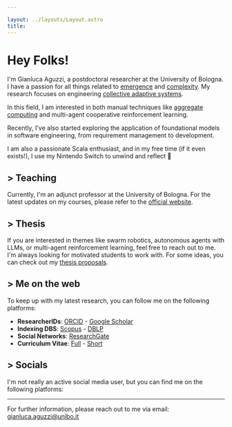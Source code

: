 ```yaml
---

layout: ../layouts/Layout.astro
title: 
---
```





# Hey Folks! 
I'm Gianluca Aguzzi, a postdoctoral researcher at the University of Bologna. 
I have a passion for all things related to [emergence](https://en.wikipedia.org/wiki/Emergence) and [complexity](https://en.wikipedia.org/wiki/Complex_system). 
My research focuses on engineering [collective adaptive systems](https://www.unige.ch/cui/cas/).

In this field, I am interested in both manual techniques like [aggregate computing](https://ieeexplore.ieee.org/document/7274429) and multi-agent cooperative reinforcement learning.

Recently, I've also started exploring the application of foundational models in software engineering, from requirement management to development.

I am also a passionate Scala enthusiast, and in my free time (if it even exists!), I use my Nintendo Switch to unwind and reflect 👀
## > Teaching

Currently, I'm an adjunct professor at the University of Bologna. 
For the latest updates on my courses, please refer to the [official website](https://www.unibo.it/sitoweb/gianluca.aguzzi).

## > Thesis
If you are interested in themes like swarm robotics, autonomous agents with LLMs, or multi-agent reinforcement learning, feel free to reach out to me. I'm always looking for motivated students to work with.
For some ideas, you can check out my [thesis proposals](/thesis).


## > Me on the web

To keep up with my latest research, you can follow me on the following platforms:
- **ResearcherIDs**: [ORCID](https://orcid.org/0000-0002-1553-4561) - [Google Scholar](https://scholar.google.com/citations?user=YY_KZzoAAAAJ&hl=it) 
- **Indexing DBS**: [Scopus](https://www.scopus.com/authid/detail.uri?authorId=57224574088) - [DBLP](https://dblp.uni-trier.de/pid/294/4314.html)
- **Social Networks**: [ResearchGate](https://www.researchgate.net/profile/Gianluca-Aguzzi)
- **Curriculum Vitae**: [Full](https://github.com/cric96/curriculum-vitae/releases/latest/download/cv-eng.pdf) - [Short](https://github.com/cric96/resume/releases/latest/download/resume.pdf)


## > Socials
I'm not really an active social media user, but you can find me on the following platforms:
<Link icon="mdi:instagram" href="https://www.instagram.com/gpaggi96/"/> <Link  icon="mdi:github" href="https://github.com/cric96"/> <Link  icon="mdi:linkedin" href="www.linkedin.com/in/gaguzzi"/> 

--- 
For further information, please reach out to me via email:
gianluca.aguzzi@unibo.it
